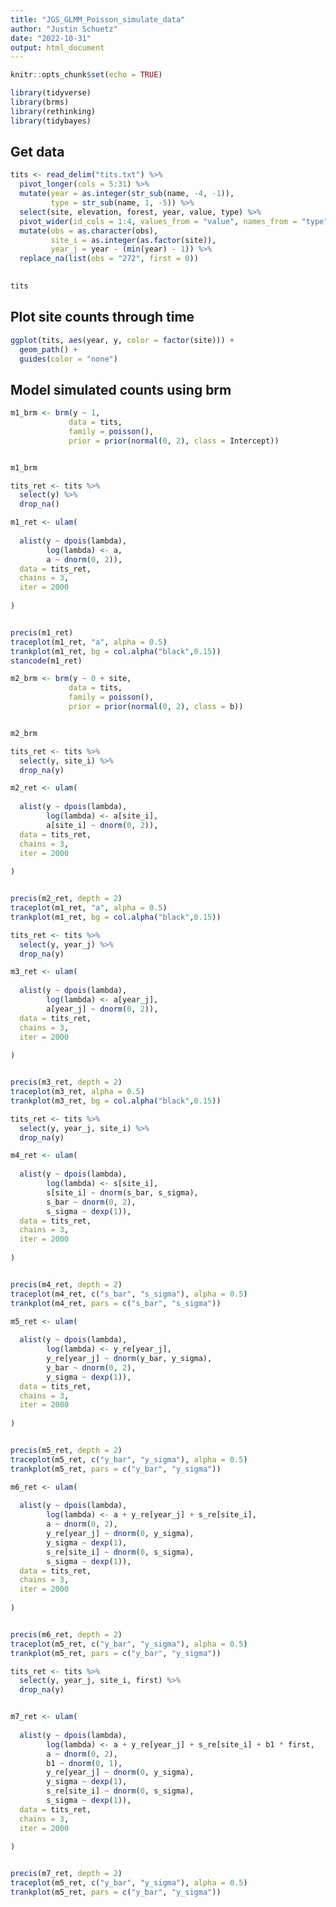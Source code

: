 ```yaml
---
title: "JGS_GLMM_Poisson_simulate_data"
author: "Justin Schuetz"
date: "2022-10-31"
output: html_document
---
```


```r

knitr::opts_chunk$set(echo = TRUE)

```

```r

library(tidyverse)
library(brms)
library(rethinking)
library(tidybayes)

```

## Get data 

```r

tits <- read_delim("tits.txt") %>%
  pivot_longer(cols = 5:31) %>%
  mutate(year = as.integer(str_sub(name, -4, -1)),
         type = str_sub(name, 1, -5)) %>%
  select(site, elevation, forest, year, value, type) %>%
  pivot_wider(id_cols = 1:4, values_from = "value", names_from = "type") %>%
  mutate(obs = as.character(obs),
         site_i = as.integer(as.factor(site)),
         year_j = year - (min(year) - 1)) %>%
  replace_na(list(obs = "272", first = 0))
  

tits

```

## Plot site counts through time

```r


ggplot(tits, aes(year, y, color = factor(site))) +
  geom_path() +
  guides(color = "none")


```

## Model simulated counts using brm

```r

m1_brm <- brm(y ~ 1,
             data = tits,
             family = poisson(),
             prior = prior(normal(0, 2), class = Intercept))


m1_brm


```


```r

tits_ret <- tits %>%
  select(y) %>%
  drop_na()

m1_ret <- ulam(
  
  alist(y ~ dpois(lambda),
        log(lambda) <- a,
        a ~ dnorm(0, 2)),
  data = tits_ret, 
  chains = 3,
  iter = 2000
  
)


precis(m1_ret)
traceplot(m1_ret, "a", alpha = 0.5)
trankplot(m1_ret, bg = col.alpha("black",0.15))
stancode(m1_ret)

```

```r

m2_brm <- brm(y ~ 0 + site,
             data = tits,
             family = poisson(),
             prior = prior(normal(0, 2), class = b))


m2_brm


```

```r

tits_ret <- tits %>%
  select(y, site_i) %>%
  drop_na(y)

m2_ret <- ulam(
  
  alist(y ~ dpois(lambda),
        log(lambda) <- a[site_i],
        a[site_i] ~ dnorm(0, 2)),
  data = tits_ret, 
  chains = 3,
  iter = 2000
  
)


precis(m2_ret, depth = 2)
traceplot(m1_ret, "a", alpha = 0.5)
trankplot(m1_ret, bg = col.alpha("black",0.15))


```

```r

tits_ret <- tits %>%
  select(y, year_j) %>%
  drop_na(y)

m3_ret <- ulam(
  
  alist(y ~ dpois(lambda),
        log(lambda) <- a[year_j],
        a[year_j] ~ dnorm(0, 2)),
  data = tits_ret, 
  chains = 3,
  iter = 2000
  
)


precis(m3_ret, depth = 2)
traceplot(m3_ret, alpha = 0.5)
trankplot(m3_ret, bg = col.alpha("black",0.15))


```
```r

tits_ret <- tits %>%
  select(y, year_j, site_i) %>%
  drop_na(y)

m4_ret <- ulam(
  
  alist(y ~ dpois(lambda),
        log(lambda) <- s[site_i],
        s[site_i] ~ dnorm(s_bar, s_sigma),
        s_bar ~ dnorm(0, 2),
        s_sigma ~ dexp(1)),
  data = tits_ret, 
  chains = 3,
  iter = 2000
  
)


precis(m4_ret, depth = 2)
traceplot(m4_ret, c("s_bar", "s_sigma"), alpha = 0.5)
trankplot(m4_ret, pars = c("s_bar", "s_sigma"))


```

```r

m5_ret <- ulam(
  
  alist(y ~ dpois(lambda),
        log(lambda) <- y_re[year_j],
        y_re[year_j] ~ dnorm(y_bar, y_sigma),
        y_bar ~ dnorm(0, 2),
        y_sigma ~ dexp(1)),
  data = tits_ret, 
  chains = 3,
  iter = 2000
  
)


precis(m5_ret, depth = 2)
traceplot(m5_ret, c("y_bar", "y_sigma"), alpha = 0.5)
trankplot(m5_ret, pars = c("y_bar", "y_sigma"))

```

```r

m6_ret <- ulam(
  
  alist(y ~ dpois(lambda),
        log(lambda) <- a + y_re[year_j] + s_re[site_i],
        a ~ dnorm(0, 2),
        y_re[year_j] ~ dnorm(0, y_sigma),
        y_sigma ~ dexp(1),
        s_re[site_i] ~ dnorm(0, s_sigma),
        s_sigma ~ dexp(1)),
  data = tits_ret, 
  chains = 3,
  iter = 2000
  
)


precis(m6_ret, depth = 2)
traceplot(m5_ret, c("y_bar", "y_sigma"), alpha = 0.5)
trankplot(m5_ret, pars = c("y_bar", "y_sigma"))

```

```r

tits_ret <- tits %>%
  select(y, year_j, site_i, first) %>%
  drop_na(y) 


m7_ret <- ulam(
  
  alist(y ~ dpois(lambda),
        log(lambda) <- a + y_re[year_j] + s_re[site_i] + b1 * first,
        a ~ dnorm(0, 2),
        b1 ~ dnorm(0, 1),
        y_re[year_j] ~ dnorm(0, y_sigma),
        y_sigma ~ dexp(1),
        s_re[site_i] ~ dnorm(0, s_sigma),
        s_sigma ~ dexp(1)),
  data = tits_ret, 
  chains = 3,
  iter = 2000
  
)


precis(m7_ret, depth = 2)
traceplot(m5_ret, c("y_bar", "y_sigma"), alpha = 0.5)
trankplot(m5_ret, pars = c("y_bar", "y_sigma"))

```

